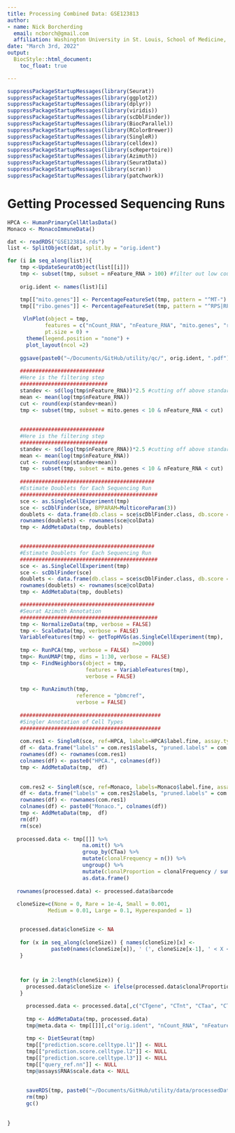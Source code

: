 ```yaml
---
title: Processing Combined Data: GSE123813
author: 
- name: Nick Borcherding
  email: ncborch@gmail.com
  affiliation: Washington University in St. Louis, School of Medicine, St. Louis, MO, USA
date: "March 3rd, 2022"
output:
  BiocStyle::html_document:
    toc_float: true

---
```


```r
suppressPackageStartupMessages(library(Seurat))
suppressPackageStartupMessages(library(ggplot2))
suppressPackageStartupMessages(library(dplyr))
suppressPackageStartupMessages(library(viridis))
suppressPackageStartupMessages(library(scDblFinder))
suppressPackageStartupMessages(library(BiocParallel))
suppressPackageStartupMessages(library(RColorBrewer))
suppressPackageStartupMessages(library(SingleR))
suppressPackageStartupMessages(library(celldex))
suppressPackageStartupMessages(library(scRepertoire))
suppressPackageStartupMessages(library(Azimuth))
suppressPackageStartupMessages(library(SeuratData))
suppressPackageStartupMessages(library(scran))
suppressPackageStartupMessages(library(patchwork))
```


# Getting Processed Sequencing Runs

```r
HPCA <- HumanPrimaryCellAtlasData()
Monaco <- MonacoImmuneData()

dat <- readRDS("GSE123814.rds")
list <- SplitObject(dat, split.by = "orig.ident")

for (i in seq_along(list)){
    tmp <-UpdateSeuratObject(list[[i]])
    tmp <- subset(tmp, subset = nFeature_RNA > 100) #filter out low count/feature cells\
    
    orig.ident <- names(list)[i]

    tmp[["mito.genes"]] <- PercentageFeatureSet(tmp, pattern = "^MT-")
    tmp[["ribo.genes"]] <- PercentageFeatureSet(tmp, pattern = "^RPS|RPL-")
    
     VlnPlot(object = tmp, 
            features = c("nCount_RNA", "nFeature_RNA", "mito.genes", "ribo.genes"), 
            pt.size = 0) + 
      theme(legend.position = "none") + 
      plot_layout(ncol =2)
      
    ggsave(paste0("~/Documents/GitHub/utility/qc/", orig.ident, ".pdf"), height = 8, width=8)
    
    ###########################
    #Here is the filtering step
    ############################
    standev <- sd(log(tmp$nFeature_RNA))*2.5 #cutting off above standard deviation of 2.5
    mean <- mean(log(tmp$nFeature_RNA))
    cut <- round(exp(standev+mean))
    tmp <- subset(tmp, subset = mito.genes < 10 & nFeature_RNA < cut)
    
  
    ###########################
    #Here is the filtering step
    ############################
    standev <- sd(log(tmp$nFeature_RNA))*2.5 #cutting off above standard deviation of 2.5
    mean <- mean(log(tmp$nFeature_RNA))
    cut <- round(exp(standev+mean))
    tmp <- subset(tmp, subset = mito.genes < 10 & nFeature_RNA < cut)
    
    ###########################################
    #Estimate Doublets for Each Sequencing Run
    ############################################
    sce <- as.SingleCellExperiment(tmp)
    sce <- scDblFinder(sce, BPPARAM=MulticoreParam(3))
    doublets <- data.frame(db.class = sce$scDblFinder.class, db.score = sce$scDblFinder.score)
    rownames(doublets) <- rownames(sce@colData)
    tmp <- AddMetaData(tmp, doublets)

    
    ###########################################
    #Estimate Doublets for Each Sequencing Run
    ############################################
    sce <- as.SingleCellExperiment(tmp)
    sce <- scDblFinder(sce)
    doublets <- data.frame(db.class = sce$scDblFinder.class, db.score = sce$scDblFinder.score)
    rownames(doublets) <- rownames(sce@colData)
    tmp <- AddMetaData(tmp, doublets)

    ###########################################
    #Seurat Azimuth Annotation
    ############################################
    tmp <- NormalizeData(tmp, verbose = FALSE)
    tmp <- ScaleData(tmp, verbose = FALSE)
    VariableFeatures(tmp) <- getTopHVGs(as.SingleCellExperiment(tmp), 
                                        n=2000)
    tmp <- RunPCA(tmp, verbose = FALSE)
    tmp<- RunUMAP(tmp, dims = 1:30, verbose = FALSE)
    tmp <- FindNeighbors(object = tmp, 
                         features = VariableFeatures(tmp), 
                         verbose = FALSE)
   
    tmp <- RunAzimuth(tmp, 
                      reference = "pbmcref",
                      verbose = FALSE)
      
    #############################################
    #Singler Annotation of Cell Types
    #############################################
      
    com.res1 <- SingleR(sce, ref=HPCA, labels=HPCA$label.fine, assay.type.test=1)
    df <- data.frame("labels" = com.res1$labels, "pruned.labels" = com.res1$pruned.labels)
    rownames(df) <- rownames(com.res1)
    colnames(df) <- paste0("HPCA.", colnames(df))
    tmp <- AddMetaData(tmp,  df)
  
    
    com.res2 <- SingleR(sce, ref=Monaco, labels=Monaco$label.fine, assay.type.test=1)
    df <- data.frame("labels" = com.res2$labels, "pruned.labels" = com.res2$pruned.labels)
    rownames(df) <- rownames(com.res1)
    colnames(df) <- paste0("Monaco.", colnames(df))
    tmp <- AddMetaData(tmp,  df)
    rm(df)
    rm(sce)
    
   processed.data <- tmp[[]] %>%
                        na.omit() %>%
                        group_by(CTaa) %>%
                        mutate(clonalFrequency = n()) %>%
                        ungroup() %>%
                        mutate(clonalProportion = clonalFrequency / sum(clonalFrequency)) %>%
                        as.data.frame()
   
   rownames(processed.data) <- processed.data$barcode
   
   cloneSize=c(None = 0, Rare = 1e-4, Small = 0.001, 
             Medium = 0.01, Large = 0.1, Hyperexpanded = 1)


    processed.data$cloneSize <- NA
    
    for (x in seq_along(cloneSize)) { names(cloneSize)[x] <- 
              paste0(names(cloneSize[x]), ' (', cloneSize[x-1], ' < X <= ', cloneSize[x], ')') 
    }



    for (y in 2:length(cloneSize)) { 
      processed.data$cloneSize <- ifelse(processed.data$clonalProportion > cloneSize[y-1] & processed.data$clonalProportion <= cloneSize[y], names(cloneSize[y]), processed.data$cloneSize) 
    }

      processed.data <- processed.data[,c("CTgene", "CTnt", "CTaa", "CTstrict", "clonalFrequency", "clonalProportion", "cloneSize")]
      
      tmp <- AddMetaData(tmp, processed.data)
      tmp@meta.data <- tmp[[]][,c("orig.ident", "nCount_RNA", "nFeature_RNA", "mito.genes", "ribo.genes", "CTgene",  "CTnt", "CTaa", "CTstrict",  "clonalFrequency", "clonalProportion", "cloneSize", "db.class", "db.score", "predicted.celltype.l1.score", "predicted.celltype.l1", "predicted.celltype.l2.score", "predicted.celltype.l2", "predicted.celltype.l3.score", "predicted.celltype.l3", "mapping.score", "HPCA.labels", "HPCA.pruned.labels", "Monaco.labels", "Monaco.pruned.labels")]
  
      tmp <- DietSeurat(tmp)
      tmp[["prediction.score.celltype.l1"]] <- NULL
      tmp[["prediction.score.celltype.l2"]] <- NULL
      tmp[["prediction.score.celltype.l3"]] <- NULL
      tmp[["query_ref.nn"]] <- NULL
      tmp@assays$RNA$scale.data <- NULL
    
    
      saveRDS(tmp, paste0("~/Documents/GitHub/utility/data/processedData/seuratObjects/", orig.ident, ".rds"))
      rm(tmp)
      gc()
    
  
}
```

